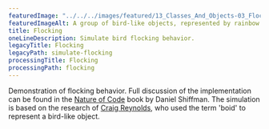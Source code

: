 ---
featuredImage: "../../../images/featured/13_Classes_And_Objects-03_Flocking-thumbnail.png"
featuredImageAlt: A group of bird-like objects, represented by rainbow triangles, modeling flocking behavior.
title: Flocking
oneLineDescription: Simulate bird flocking behavior.
legacyTitle: Flocking
legacyPath: simulate-flocking
processingTitle: Flocking
processingPath: flocking
---

Demonstration of flocking behavior.
Full discussion of the implementation can be found in the
<a href="https://natureofcode.com/book/chapter-6-autonomous-agents/">Nature of Code</a>
book by Daniel Shiffman. The simulation is based on the research of
<a href="http://www.red3d.com/cwr/">Craig Reynolds</a>, who
used the term 'boid' to represent a bird-like object.